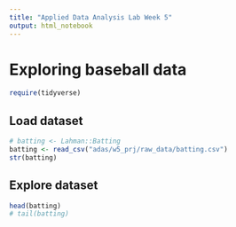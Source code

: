 ```yaml
---
title: "Applied Data Analysis Lab Week 5"
output: html_notebook
---
```


# Exploring baseball data

```r
require(tidyverse)
```

## Load dataset
```r
# batting <- Lahman::Batting
batting <- read_csv("adas/w5_prj/raw_data/batting.csv")
str(batting)
```

## Explore dataset
```r
head(batting)
# tail(batting)
```